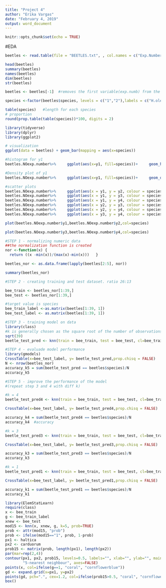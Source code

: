 ```yaml
---
title: "Project 4"
author: "Erika Vargas"
date: "February 4, 2019"
output: word_document
---
```


```r
knitr::opts_chunk$set(echo = TRUE)
```

#EDA


```r
beetles <- read.table(file = "BEETLES.txt", , col.names = c("Exp.Number", "species","y1", "y2", "y3", "y4"))
```

```r
head(beetles)
summary(beetles)
names(beetles)
dim(beetles)
str(beetles)

```

```r
beetles <- beetles[-1]  #removes the first variable(exp.numb) from the data set.

```

```r
species <-factor(beetles$species, levels = c("1","2"),labels = c("H.oler","H.cardu"))

table(species)   #length for each species 
# proportion
round(prop.table(table(species))*100, digits = 2)
```
```r
library(tidyverse)
library(dplyr)
library(ggplot2)
```
```r
# visualization
ggplot(data = beetles) + geom_bar(mapping = aes(x=species))

#histogram for y1 
beetles.NOexp.number%>%     ggplot(aes(x=y1, fill=species))+     geom_histogram(binwidth = 10) 

#Density plot of y1
beetles.NOexp.number%>%     ggplot(aes(x=y1, fill=species))+     geom_density(alpha=0.5) 


```

```r
#scatter plots
beetles.NOexp.number%>%     ggplot(aes(x = y1, y = y2, colour = species))+     geom_point(size = 3)
beetles.NOexp.number%>%     ggplot(aes(x = y1, y = y3, colour = species))+     geom_point(size = 3)
beetles.NOexp.number%>%     ggplot(aes(x = y1, y = y4, colour = species))+     geom_point(size = 3)
beetles.NOexp.number%>%     ggplot(aes(x = y2, y = y3, colour = species))+     geom_point(size = 3)
beetles.NOexp.number%>%     ggplot(aes(x = y2, y = y4, colour = species))+     geom_point(size = 3)
beetles.NOexp.number%>%     ggplot(aes(x = y3, y = y4, colour = species))+     geom_point(size = 3)

plot(beetles.NOexp.number$y1,beetles.NOexp.number$y2,col=species)

plot(beetles.NOexp.number$y3,beetles.NOexp.number$y4,col=species)
```



```r
#STEP 1 - normalizing numeric data
##the normalization function is created
nor <-function(x) {
  return ((x -min(x))/(max(x)-min(x)))   }

beetles_nor <- as.data.frame(lapply(beetles[2:5], nor))

summary(beetles_nor)
```

```r
#STEP 2 - creating training and test dataset. ratio 26:13

bee_train <- beetles_nor[1:39,]
bee_test <- beetles_nor[1:39,]

#target value is species
bee_train_label <-as.matrix(beetles[1:39, 1])
bee_test_label <- as.matrix(beetles[1:39, 1])

```

```r
#STEP 3 - training model on data
library(class)
#k is generally chosen as the square root of the number of observations
sqrt(39)
beetle_test_pred <- knn(train = bee_train, test = bee_test, cl=bee_train_label,k=5)

```

```r
#STEP 4 - evaluade model performance
library(gmodels)
CrossTable(x=bee_test_label, y= beetle_test_pred,prop.chisq = FALSE)
N <- nrow(beetles_nor)
accuracy_k5 = sum(beetle_test_pred == beetles$species)/N
accuracy_k5

```

```r
#STEP 5 - improve the performance of the model
#(repeat step 3 and 4 with diff k) 

#k = 4
beetle_test_pred4 <- knn(train = bee_train, test = bee_test, cl=bee_train_label,k=4)

CrossTable(x=bee_test_label, y= beetle_test_pred4,prop.chisq = FALSE)

accuracy_k4 = sum(beetle_test_pred4 == beetles$species)/N
accuracy_k4  #accuracy 
```

```r
#k = 3
beetle_test_pred3 <- knn(train = bee_train, test = bee_test, cl=bee_train_label,k=3)

CrossTable(x=bee_test_label, y= beetle_test_pred3,prop.chisq = FALSE)

accuracy_k3 = sum(beetle_test_pred3 == beetles$species)/N
accuracy_k3
```

```r
#k = 1
beetle_test_pred1 <- knn(train = bee_train, test = bee_test, cl=bee_train_label,k=1)

CrossTable(x=bee_test_label, y= beetle_test_pred1,prop.chisq = FALSE)

accuracy_k1 = sum(beetle_test_pred1 == beetles$species)/N
accuracy_k1

```


```r
library(ElemStatLearn)
require(class)
x <- bee_train
g <- bee_train_label
xnew <- bee_test
mod15 <- knn(x, xnew, g, k=5, prob=TRUE)
prob <- attr(mod15, "prob")
prob <- ifelse(mod15=="1", prob, 1-prob)
px1 <- haltica
px2 <- carduorum
prob15 <- matrix(prob, length(px1), length(px2))
par(mar=rep(2,4))
contour(px1, px2, prob15, levels=0.5, labels="", xlab="", ylab="", main=
        "5-nearest neighbour", axes=FALSE)
points(x, col=ifelse(g==1, "coral", "cornflowerblue"))
gd <- expand.grid(x=px1, y=px2)
points(gd, pch=".", cex=1.2, col=ifelse(prob15>0.5, "coral", "cornflowerblue"))
box()
```

